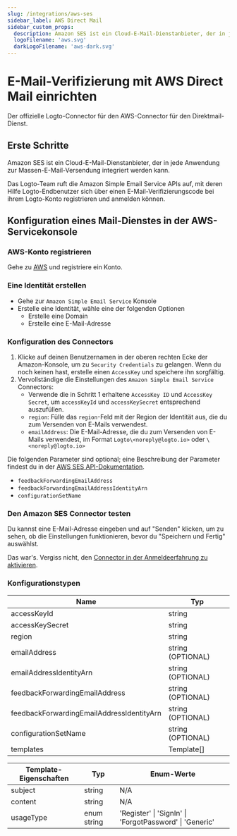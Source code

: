 ```yaml
---
slug: /integrations/aws-ses
sidebar_label: AWS Direct Mail
sidebar_custom_props:
  description: Amazon SES ist ein Cloud-E-Mail-Dienstanbieter, der in jede Anwendung zur Massen-E-Mail-Versendung integriert werden kann.
  logoFilename: 'aws.svg'
  darkLogoFilename: 'aws-dark.svg'
---
```



# E-Mail-Verifizierung mit AWS Direct Mail einrichten

Der offizielle Logto-Connector für den AWS-Connector für den Direktmail-Dienst.

<GuideTip />

## Erste Schritte

Amazon SES ist ein Cloud-E-Mail-Dienstanbieter, der in jede Anwendung zur Massen-E-Mail-Versendung integriert werden kann.

Das Logto-Team ruft die Amazon Simple Email Service APIs auf, mit deren Hilfe Logto-Endbenutzer sich über einen E-Mail-Verifizierungscode bei ihrem Logto-Konto registrieren und anmelden können.

## Konfiguration eines Mail-Dienstes in der AWS-Servicekonsole

### AWS-Konto registrieren

Gehe zu [AWS](https://aws.amazon.com/) und registriere ein Konto.

### Eine Identität erstellen

- Gehe zur `Amazon Simple Email Service` Konsole
- Erstelle eine Identität, wähle eine der folgenden Optionen
  - Erstelle eine Domain
  - Erstelle eine E-Mail-Adresse

### Konfiguration des Connectors

1. Klicke auf deinen Benutzernamen in der oberen rechten Ecke der Amazon-Konsole, um zu `Security Credentials` zu gelangen. Wenn du noch keinen hast, erstelle einen `AccessKey` und speichere ihn sorgfältig.
2. Vervollständige die Einstellungen des `Amazon Simple Email Service` Connectors:
   - Verwende die in Schritt 1 erhaltene `AccessKey ID` und `AccessKey Secret`, um `accessKeyId` und `accessKeySecret` entsprechend auszufüllen.
   - `region`: Fülle das `region`-Feld mit der Region der Identität aus, die du zum Versenden von E-Mails verwendest.
   - `emailAddress`: Die E-Mail-Adresse, die du zum Versenden von E-Mails verwendest, im Format `Logto\<noreply@logto.io>` oder `\<noreply@logto.io>`

Die folgenden Parameter sind optional; eine Beschreibung der Parameter findest du in der [AWS SES API-Dokumentation](https://docs.aws.amazon.com/ses/latest/APIReference-V2/API_SendEmail.html).

- `feedbackForwardingEmailAddress`
- `feedbackForwardingEmailAddressIdentityArn`
- `configurationSetName`

### Den Amazon SES Connector testen

Du kannst eine E-Mail-Adresse eingeben und auf "Senden" klicken, um zu sehen, ob die Einstellungen funktionieren, bevor du "Speichern und Fertig" auswählst.

Das war's. Vergiss nicht, den [Connector in der Anmeldeerfahrung zu aktivieren](/connectors/email-connectors/#enable-email-sign-up-or-sign-in).

### Konfigurationstypen

| Name                                      | Typ               |
| ----------------------------------------- | ----------------- |
| accessKeyId                               | string            |
| accessKeySecret                           | string            |
| region                                    | string            |
| emailAddress                              | string (OPTIONAL) |
| emailAddressIdentityArn                   | string (OPTIONAL) |
| feedbackForwardingEmailAddress            | string (OPTIONAL) |
| feedbackForwardingEmailAddressIdentityArn | string (OPTIONAL) |
| configurationSetName                      | string (OPTIONAL) |
| templates                                 | Template[]        |

| Template-Eigenschaften | Typ         | Enum-Werte                                              |
| ---------------------- | ----------- | ------------------------------------------------------- |
| subject                | string      | N/A                                                     |
| content                | string      | N/A                                                     |
| usageType              | enum string | 'Register' \| 'SignIn' \| 'ForgotPassword' \| 'Generic' |
